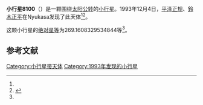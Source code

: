 {{Infobox planet
| bgcolour = #FFFFC0
| name = 8100 Nobeyama
| symbol = 
| image = 
| caption = 
| discovery = yes
| discovery_ref = 
| discoverer = <!-- 页面不存在 -->[[平泽正规|平泽正规]]、{{tsl|ja|鈴木正平||鈴木正平}}
| discovery_site = {{tsl|en|Nyukasa||Nyukasa}} 
| discovered = 1993年12月4日
| designations = yes
| mp_name = 
| named_after = 
| alt_names = 1993 XF/ 1979 WO6 / 1982 JC1
| mp_category = [[主带小行星|主带小行星]]
| orbit_ref = <ref name="a">[http://ssd.jpl.nasa.gov/sbdb.cgi?sstr=8100 8100 Nobeyama] {{Wayback|url=http://ssd.jpl.nasa.gov/sbdb.cgi?sstr=8100 |date=20201124030552 }}，小行星數據庫瀏覽器（JPL Small-Body Database Browser）－[[美国国家航空航天局|美国国家航空航天局]]喷气推进实验室</ref>
| epoch = 2456400.5 (2013年4月18日更新)
| aphelion = {{convert|2.993166611993098|AU|km|3|abbr=on|lk=out}}
| perihelion = {{convert|2.51970997944982|AU|km|3|abbr=on}}
| semimajor = {{convert|2.756438295721459|AU|km|3|abbr=on}}
| eccentricity = 0.085881957
| period = 1671.555648 [[日|日]]<br />4.58[[儒略年|儒略年]]
| avg_speed = 
| inclination = 3.303705648212111
| asc_node = 115.1211676777054
| mean_anomaly = 
| arg_peri = 269.1608329534844
| satellites = 
| physical_characteristics = yes
| dimensions = 
| mass = 
| density = 
| surface_grav = 
| escape_velocity = 
| sidereal_day = 
| axial_tilt = 
| pole_ecliptic_lat = 
| pole_ecliptic_lon = 
| albedo = 
| temperatures= 
| temp_name1 = 
| mean_temp_1 = 
| max_temp_1 = 
| temp_name2 = 
| max_temp_2 = 
| spectral_type = 
| abs_magnitude = 269.1608329534844
}}

'''小行星8100'''（{{lang-en|8100 Nobeyama}}）是一颗围绕[[太阳|太阳]][[公转|公转]]的[[小行星|小行星]]。1993年12月4日，[[平泽正规|平泽正规]]、[[鈴木正平|鈴木正平]]在Nyukasa发现了此天体<ref name="a" /><ref>{{cite news|title=小行星列表|url=http://cfa-www.harvard.edu/iau/lists/NumberedMPs.txt|accessdate=2013-07-08|newspaper=哈佛大学|archive-date=2008-05-17|archive-url=https://web.archive.org/web/20080517010638/http://cfa-www.harvard.edu/iau/lists/NumberedMPs.txt|dead-url=no}}</ref>。

这颗小行星的[[绝对星等|绝对星等]]为269.1608329534844等<ref name="a" />。

==参考文献==
{{reflist}}
{{Minor Planet Number|[[小行星8099|小行星8099]]|[[小行星8101|小行星8101]]}}

{{小天体}}

[[Category:小行星带天体|Category:小行星带天体]]
[[Category:1993年发现的小行星|Category:1993年发现的小行星]]

{{asteroid-stub}}